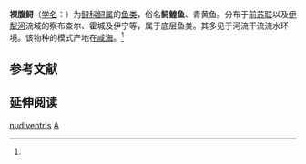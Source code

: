 {{Speciesbox
| name = 裸腹鲟
| status = CR
| status_system = IUCN2.3
| image = Shipzaur.jpg
| genus = Acipenser
| species = nudiventris
| authority = Lovetzky, 1828<ref name='id5319'>{{cite web| url =http://www.bioinfo.cn/db05/BjdwSpecies.php?action=view&id=5319| title =裸腹鲟| work =《中国动物物种编目数据库》| publisher =中国科学院微生物研究所| author =中国科学院动物研究所| accessdate =2009-04-11| deadurl =yes| archiveurl =https://web.archive.org/web/20160305104615/http://www.bioinfo.cn/db05/BjdwSpecies.php?action=view&id=5319| archivedate =2016-03-05| df =}}</ref>
}}

'''裸腹鲟'''（[[学名|学名]]：{{lang|la|''Acipenser nudiventris''}}）为[[鲟科|鲟科]][[鲟属|鲟属]]的[[鱼类|鱼类]]，俗名'''鲟鳇鱼'''、青黄鱼。分布于[[前苏联|前苏联]]以及[[伊犁河|伊犁河]]流域的察布查尔、霍城及伊宁等，属于底层鱼类。其多见于河流干流流水环境。该物种的模式产地在[[咸海|咸海]]。<ref name='id5319'/>

== 参考文献 ==
{{reflist}}

== 延伸阅读 ==
{{Wikisource further reading}}

{{Wikispecies|Acipenser nudiventris}}

{{鱘}}
{{Taxonbar|from=Q846857}}

[[Category:鲟属|nudiventris]]
[[Category:1828年描述的魚類|A]]


{{鱼类小作品}}
